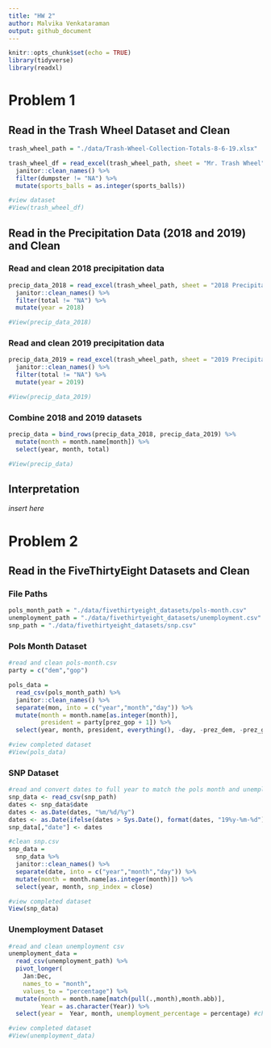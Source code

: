 ```yaml
---
title: "HW 2"
author: Malvika Venkataraman
output: github_document
---
```


```r
knitr::opts_chunk$set(echo = TRUE)
library(tidyverse)
library(readxl)
```

# Problem 1

## Read in the Trash Wheel Dataset and Clean
```r
trash_wheel_path = "./data/Trash-Wheel-Collection-Totals-8-6-19.xlsx"

trash_wheel_df = read_excel(trash_wheel_path, sheet = "Mr. Trash Wheel", range = "A2:N408") %>%
  janitor::clean_names() %>%
  filter(dumpster != "NA") %>%
  mutate(sports_balls = as.integer(sports_balls))

#view dataset
#View(trash_wheel_df)
```

## Read in the Precipitation Data (2018 and 2019) and Clean

### Read and clean 2018 precipitation data
```r
precip_data_2018 = read_excel(trash_wheel_path, sheet = "2018 Precipitation", range = "A2:B14") %>%
  janitor::clean_names() %>%
  filter(total != "NA") %>%
  mutate(year = 2018)

#View(precip_data_2018)
```

### Read and clean 2019 precipitation data
```r
precip_data_2019 = read_excel(trash_wheel_path, sheet = "2019 Precipitation", range = "A2:B14") %>%
  janitor::clean_names() %>%
  filter(total != "NA") %>%
  mutate(year = 2019)

#View(precip_data_2019)
```

### Combine 2018 and 2019 datasets
```r
precip_data = bind_rows(precip_data_2018, precip_data_2019) %>%
  mutate(month = month.name[month]) %>%
  select(year, month, total)

#View(precip_data)
```

## Interpretation

*insert here*

# Problem 2

## Read in the FiveThirtyEight Datasets and Clean

### File Paths
```r
pols_month_path = "./data/fivethirtyeight_datasets/pols-month.csv"
unemployment_path = "./data/fivethirtyeight_datasets/unemployment.csv"
snp_path = "./data/fivethirtyeight_datasets/snp.csv"
```

### Pols Month Dataset
```r
#read and clean pols-month.csv
party = c("dem","gop")

pols_data =
  read_csv(pols_month_path) %>%
  janitor::clean_names() %>%
  separate(mon, into = c("year","month","day")) %>%
  mutate(month = month.name[as.integer(month)],
         president = party[prez_gop + 1]) %>%
  select(year, month, president, everything(), -day, -prez_dem, -prez_gop)

#view completed dataset
#View(pols_data)
```

### SNP Dataset
```r
#read and convert dates to full year to match the pols month and unemployment csv's
snp_data <- read_csv(snp_path)
dates <- snp_data$date
dates <- as.Date(dates, "%m/%d/%y")
dates <- as.Date(ifelse(dates > Sys.Date(), format(dates, "19%y-%m-%d"), format(dates)))
snp_data[,"date"] <- dates 

#clean snp.csv
snp_data =
  snp_data %>%
  janitor::clean_names() %>%
  separate(date, into = c("year","month","day")) %>%
  mutate(month = month.name[as.integer(month)]) %>%
  select(year, month, snp_index = close)

#view completed dataset
View(snp_data)
```

### Unemployment Dataset
```r
#read and clean unemployment csv
unemployment_data =
  read_csv(unemployment_path) %>%
  pivot_longer(
    Jan:Dec,
    names_to = "month",
    values_to = "percentage") %>%
  mutate(month = month.name[match(pull(.,month),month.abb)],
         Year = as.character(Year)) %>%
  select(year =  Year, month, unemployment_percentage = percentage) #change name to make it more clear

#view completed dataset
#View(unemployment_data)
```

